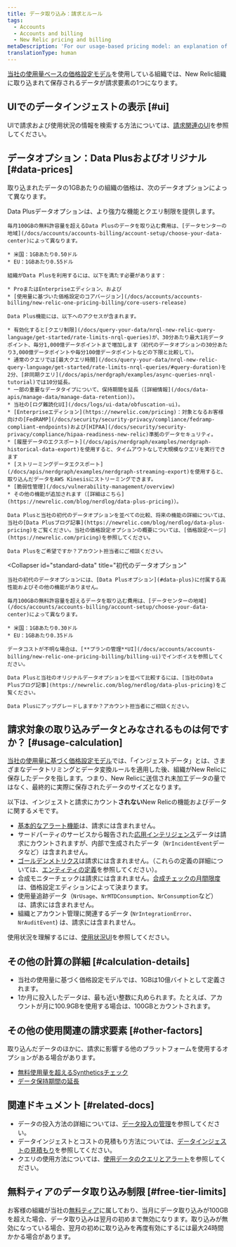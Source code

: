 ```yaml
---
title: データ取り込み：請求とルール
tags:
  - Accounts
  - Accounts and billing
  - New Relic pricing and billing
metaDescription: 'For our usage-based pricing model: an explanation of how data ingest is calculated for billing purposes.'
translationType: human
---
```


[当社の使用量ベースの価格設定モデル](/docs/accounts/accounts-billing/new-relic-one-pricing-billing/new-relic-one-pricing-billing)を使用している組織では、New Relic組織に取り込まれて保存されるデータが請求要素の1つになります。

## UIでのデータインジェストの表示 [#ui]

UIで請求および使用状況の情報を検索する方法については、[請求関連のUI](/docs/accounts/accounts-billing/general-account-settings/introduction-account-settings)を参照してください。

## データオプション：Data Plusおよびオリジナル [#data-prices]

取り込まれたデータの1GBあたりの組織の価格は、次のデータオプションによって異なります。

<CollapserGroup>
  <Collapser
    id="data-plus"
    title="Data Plus"
  >
    Data Plusデータオプションは、より強力な機能とクエリ制限を提供します。

    毎月100GBの無料許容量を超えるData Plusのデータを取り込む費用は、[データセンターの地域](/docs/accounts/accounts-billing/account-setup/choose-your-data-center)によって異なります。

    * 米国：1GBあたり0.50ドル
    * EU：1GBあたり0.55ドル

    組織がData Plusを利用するには、以下を満たす必要があります：

    * ProまたはEnterpriseエディション、および
    * [使用量に基づいた価格設定のコアバージョン](/docs/accounts/accounts-billing/new-relic-one-pricing-billing/core-users-release)

    Data Plus機能には、以下へのアクセスが含まれます。

    * 有効化すると[クエリ制限](/docs/query-your-data/nrql-new-relic-query-language/get-started/rate-limits-nrql-queries)が、30分あたり最大1兆データポイント、毎分1,000億データポイントまで増加します（初代のデータオプションの30分あたり3,000億データポイントや毎分100億データポイントなどの下限と比較して）。
    * 通常のクエリでは[最大クエリ時間](/docs/query-your-data/nrql-new-relic-query-language/get-started/rate-limits-nrql-queries/#query-duration)を2分、[非同期クエリ](/docs/apis/nerdgraph/examples/async-queries-nrql-tutorial)では10分延長。
    * 一部の重要なデータタイプについて、保持期間を延長（[詳細情報](/docs/data-apis/manage-data/manage-data-retention)）。
    * 当社の[ログ難読化UI](/docs/logs/ui-data/obfuscation-ui)。
    * [Enterpriseエディション](https://newrelic.com/pricing)：対象となるお客様向けの[FedRAMP](/docs/security/security-privacy/compliance/fedramp-compliant-endpoints)および[HIPAA](/docs/security/security-privacy/compliance/hipaa-readiness-new-relic)準拠のデータセキュリティ。
    * [履歴データのエクスポート](/docs/apis/nerdgraph/examples/nerdgraph-historical-data-export)を使用すると、タイムアウトなしで大規模なクエリを実行できます
    * [ストリーミングデータエクスポート](/docs/apis/nerdgraph/examples/nerdgraph-streaming-export)を使用すると、取り込んだデータをAWS Kinesisにストリーミングできます。
    * [脆弱性管理](/docs/vulnerability-management/overview)
    * その他の機能が追加されます（[詳細はこちら](https://newrelic.com/blog/nerdlog/data-plus-pricing)）。

    Data Plusと当社の初代のデータオプションを並べての比較、将来の機能の詳細については、当社の[Data Plusブログ記事](https://newrelic.com/blog/nerdlog/data-plus-pricing)をご覧ください。当社の価格設定オプションの概要については、[価格設定ページ](https://newrelic.com/pricing)を参照してください。

    Data Plusをご希望ですか？アカウント担当者にご相談ください。
  </Collapser>

  <Collapser
    id="standard-data"
    title="初代のデータオプション"
  >
    当社の初代のデータオプションには、[Data Plusオプション](#data-plus)に付属する高性能およびその他の機能がありません。

    毎月100GBの無料許容量を超えるデータを取り込む費用は、[データセンターの地域](/docs/accounts/accounts-billing/account-setup/choose-your-data-center)によって異なります。

    * 米国：1GBあたり0.30ドル
    * EU：1GBあたり0.35ドル

    データコストが不明な場合は、[**プランの管理**UI](/docs/accounts/accounts-billing/new-relic-one-pricing-billing/billing-ui)でインボイスを参照してください。

    Data Plusと当社のオリジナルデータオプションを並べて比較するには、[当社のData Plusブログ記事](https://newrelic.com/blog/nerdlog/data-plus-pricing)をご覧ください。

    Data Plusにアップグレードしますか？アカウント担当者にご相談ください。
  </Collapser>
</CollapserGroup>

## 請求対象の取り込みデータとみなされるものは何ですか？ [#usage-calculation]

[当社の使用量に基づく価格設定モデル](/docs/accounts/accounts-billing/new-relic-one-pricing-billing/new-relic-one-pricing-billing)では、「インジェストデータ」とは、さまざまなデータトリミングとデータ変換ルールを適用した後、組織がNew Relicに保存したデータを指します。つまり、New Relicに送信され未加工データの量ではなく、最終的に実際に保存されたデータのサイズとなります。

以下は、インジェストと請求にカウント**されない**New Relicの機能およびデータに関するメモです。

* [基本的なアラート機能](/docs/alerts-applied-intelligence/new-relic-alerts/learn-alerts/alerts-concepts-workflow)は、請求には含まれません。
* サードパーティのサービスから報告された[応用インテリジェンス](/docs/alerts-applied-intelligence/new-relic-alerts/get-started/introduction-applied-intelligence)データは請求にカウントされますが、内部で生成されたデータ（`NrIncidentEvent`データなど）は含まれません。
* [ゴールデンメトリクス](/docs/apis/nerdgraph/examples/golden-metrics-entities-nerdgraph-api-tutorial)は請求には含まれません。（これらの定義の詳細については、[エンティティの定義](https://github.com/newrelic/entity-definitions)を参照してください）。
* 合成モニターチェックは請求には含まれません。[合成チェックの月間限度](/docs/synthetics/synthetic-monitoring/using-monitors/monitor-limits)は、価格設定エディションによって決まります。
* 使用量追跡データ（`NrUsage`、`NrMTDConsumption`、`NrConsumption`など）は、請求には含まれません。
* 組織とアカウント管理に関連するデータ (`NrIntegrationError`、`NrAuditEvent`) は、請求には含まれません。

使用状況を理解するには、[使用状況UI](/docs/accounts/accounts-billing/new-relic-one-pricing-billing/billing-ui)を参照してください。

## その他の計算の詳細 [#calculation-details]

* 当社の使用量に基づく価格設定モデルでは、1GBは10億バイトとして定義されます。
* 1か月に投入したデータは、最も近い整数に丸められます。たとえば、アカウントが月に100.9GBを使用する場合は、100GBとカウントされます。

## その他の使用関連の請求要素 [#other-factors]

取り込んだデータのほかに、請求に影響する他のプラットフォームを使用するオプションがある場合があります。

* [無料使用量を超えるSyntheticsチェック](/docs/synthetics/synthetic-monitoring/using-monitors/monitor-limits)
* [データ保持期間の延長](/docs/data-apis/manage-data/manage-data-retention/#adjust-retention)

## 関連ドキュメント [#related-docs]

* データの投入方法の詳細については、[データ投入の管理](/docs/data-apis/manage-data/manage-data-coming-new-relic)を参照してください。
* データインジェストとコストの見積もり方法については、[データインジェストの見積もり](https://newrelic.com/blog/nerdlog/estimate-data-cost)を参照してください。
* クエリの使用方法については、[使用データのクエリとアラート](/docs/accounts/accounts-billing/new-relic-one-pricing-billing/usage-queries-alerts)を参照してください。

## 無料ティアのデータ取り込み制限 [#free-tier-limits]

お客様の組織が当社の[無料ティア](/docs/accounts/accounts-billing/new-relic-one-pricing-billing/new-relic-one-pricing-billing#free)に属しており、当月にデータ取り込みが100GBを超えた場合、データ取り込みは翌月の初めまで無効になります。取り込みが無効になっている場合、翌月の初めに取り込みを再度有効にするには最大24時間かかる場合があります。